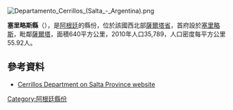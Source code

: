 [[Image:Departamento_Cerrillos_(Salta_-_Argentina).png|right]]
{{Coord|24|53|45|S|65|29|14|W|display=title}}

'''塞里略斯縣'''（{{lang-es|Departamento de Cerrillos}}），是[[阿根廷|阿根廷]]的縣份，位於該國西北部[[薩爾塔省|薩爾塔省]]，首府設於[[塞里略斯_(薩爾塔省)|塞里略斯]]，毗鄰[[薩爾塔|薩爾塔]]，面積640平方公里，2010年人口35,789，人口密度每平方公里55.92人。

==參考資料==
*{{es icon}} [http://www.portaldesalta.gov.ar/carrillos01.htm Cerrillos Department on Salta Province website] {{Wayback|url=http://www.portaldesalta.gov.ar/carrillos01.htm |date=20200704202854 }}

{{Argentina-geo-stub}}
[[Category:阿根廷縣份|Category:阿根廷縣份]]